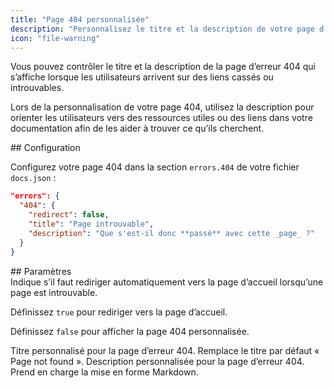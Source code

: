 ```yaml
---
title: "Page 404 personnalisée"
description: "Personnalisez le titre et la description de votre page d’erreur 404"
icon: "file-warning"
---
```


Vous pouvez contrôler le titre et la description de la page d’erreur 404 qui s’affiche lorsque les utilisateurs arrivent sur des liens cassés ou introuvables.

Lors de la personnalisation de votre page 404, utilisez la description pour orienter les utilisateurs vers des ressources utiles ou des liens dans votre documentation afin de les aider à trouver ce qu’ils cherchent.

<div id="configuration">
  ## Configuration
</div>

Configurez votre page 404 dans la section `errors.404` de votre fichier `docs.json` :

```json
"errors": {
  "404": {
    "redirect": false,
    "title": "Page introuvable",
    "description": "Que s'est-il donc **passé** avec cette _page_ ?"
  }
}
```


<div id="parameters">
  ## Paramètres
</div>

<ResponseField name="redirect" type="boolean">
  Indique s’il faut rediriger automatiquement vers la page d’accueil lorsqu’une page est introuvable.
  
  Définissez `true` pour rediriger vers la page d’accueil.

  Définissez `false` pour afficher la page 404 personnalisée.
</ResponseField>

<ResponseField name="title" type="string">
  Titre personnalisé pour la page d’erreur 404. Remplace le titre par défaut « Page not found ».
</ResponseField>

<ResponseField name="description" type="string">
  Description personnalisée pour la page d’erreur 404. Prend en charge la mise en forme Markdown.
</ResponseField>